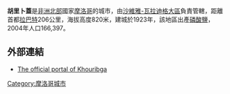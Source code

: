 '''胡里卜蓋'''是[[非洲北部|非洲北部]]國家[[摩洛哥|摩洛哥]]的城市，由[[沙維雅-瓦拉迪格大區|沙維雅-瓦拉迪格大區]]負責管轄，距離首都[[拉巴特|拉巴特]]206公里，海拔高度820米，建城於1923年，該地區出產[[磷酸鹽|磷酸鹽]]，2004年人口166,397。

==外部連結==
* [http://www.babkhouribga.com The official portal of Khouribga] {{Wayback|url=http://www.babkhouribga.com/ |date=20200919221625 }}

{{coord|32|53|N|6|54|W|region:MA_type:city|display=title}}
{{Morocco-stub}}

[[Category:摩洛哥城市|Category:摩洛哥城市]]